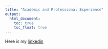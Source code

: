 ```yaml
---
title: "Academic and Professional Experience"
output: 
  html_document:
    toc: true
    toc_float: true
---
```





Here is my [linkedin](https://www.linkedin.com/in/riya-bhilegaonkar/)
